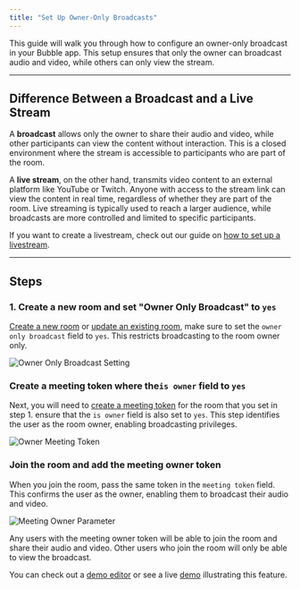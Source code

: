 ```yaml
---
title: "Set Up Owner-Only Broadcasts"
---
```



This guide will walk you through how to configure an owner-only broadcast in your Bubble app. This setup ensures that only the owner can broadcast audio and video, while others can only view the stream.

---

## Difference Between a Broadcast and a Live Stream

A **broadcast** allows only the owner to share their audio and video, while other participants can view the content without interaction. This is a closed environment where the stream is accessible to participants who are part of the room.

A **live stream**, on the other hand, transmits video content to an external platform like YouTube or Twitch. Anyone with access to the stream link can view the content in real time, regardless of whether they are part of the room. Live streaming is typically used to reach a larger audience, while broadcasts are more controlled and limited to specific participants.

If you want to create a livestream, check out our guide on [how to set up a livestream](/bubble/daily/how-tos/set-up-livestream).

---

## Steps

### 1. Create a new room and set "Owner Only Broadcast" to `yes`

[Create a new room](/bubble/daily/plugin-reference/actions/create-room) or [update an existing room](/bubble/daily/plugin-reference/actions/update-room), make sure to set the `owner only broadcast` field to `yes`. This restricts broadcasting to the room owner only.

![Owner Only Broadcast Setting](https://res.cloudinary.com/dpfmaccxx/image/upload/v1726157184/Screenshot_2023-01-19_at_5.59.18_PM_f4plwd.png)

### Create a meeting token where the`is owner` field to `yes`

Next, you will need to [create a meeting token](/bubble/daily/plugin-reference/actions/create-meeting-token) for the room that you set in step 1. ensure that the `is owner` field is also set to `yes`. This step identifies the user as the room owner, enabling broadcasting privileges.

![Owner Meeting Token](https://res.cloudinary.com/dpfmaccxx/image/upload/v1726157185/Screenshot_2023-01-19_at_6.02.31_PM_lyuqoh.png)

### Join the room and add the meeting owner token

When you join the room, pass the same token in the `meeting token` field. This confirms the user as the owner, enabling them to broadcast their audio and video.

![Meeting Owner Parameter](https://res.cloudinary.com/dpfmaccxx/image/upload/v1726157184/Screenshot_2023-01-19_at_6.02.54_PM_n8j2eq.png)

Any users with the meeting owner token will be able to join the room and share their audio and video. Other users who join the room will only be able to view the broadcast.

You can check out a [demo editor](https://bubble.io/page?type=page&name=owner_only_broadcast&id=nocodedemos&tab=tabs-2) or see a live [demo](https://nocodedemos.bubbleapps.io/version-test/owner_only_broadcast) illustrating this feature.

<dailyBubbleFooter />
